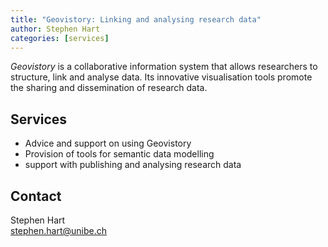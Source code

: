 ```yaml
---
title: "Geovistory: Linking and analysing research data"
author: Stephen Hart
categories: [services]
---
```


*Geovistory* is a collaborative information system that allows researchers to structure, link and analyse data. Its innovative visualisation tools promote the sharing and dissemination of research data.

## Services

-   Advice and support on using Geovistory
-   Provision of tools for semantic data modelling
-   support with publishing and analysing research data

## Contact

Stephen Hart\
[stephen.hart\@unibe.ch](mailto:stephen.hart@unibe.ch)